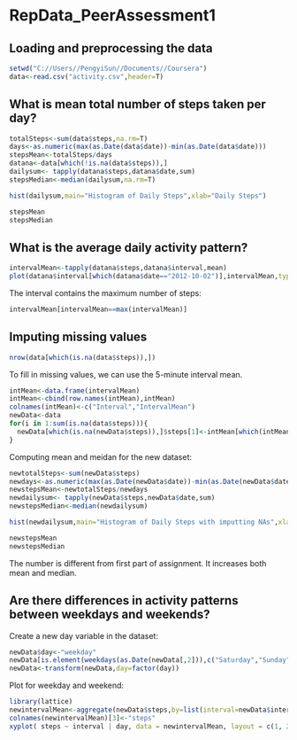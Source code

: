  RepData_PeerAssessment1
========================================================

## Loading and preprocessing the data

```r
setwd("C://Users//PengyiSun//Documents//Coursera")
data<-read.csv("activity.csv",header=T)

```

## What is mean total number of steps taken per day?
```r
totalSteps<-sum(data$steps,na.rm=T)
days<-as.numeric(max(as.Date(data$date))-min(as.Date(data$date)))
stepsMean<-totalSteps/days
datana<-data[which(!is.na(data$steps)),]
dailysum<- tapply(datana$steps,datana$date,sum)
stepsMedian<-median(dailysum,na.rm=T)
```


```r
hist(dailysum,main="Histogram of Daily Steps",xlab="Daily Steps")

```

```r
stepsMean
stepsMedian
```

## What is the average daily activity pattern?
```r
intervalMean<-tapply(datana$steps,datana$interval,mean)
plot(datana$interval[which(datana$date=="2012-10-02")],intervalMean,type="l",main="Daily Activity Pattern", xlab="Intervals")

```
The interval contains the maximum number of steps:
```r
intervalMean[intervalMean==max(intervalMean)]
```

## Imputing missing values
```r
nrow(data[which(is.na(data$steps)),])
```
To fill in missing values, we can use the 5-minute interval mean.
```r
intMean<-data.frame(intervalMean)
intMean<-cbind(row.names(intMean),intMean)
colnames(intMean)<-c("Interval","IntervalMean")
newData<-data
for(i in 1:sum(is.na(data$steps))){
  newData[which(is.na(newData$steps)),]$steps[1]<-intMean[which(intMean$Interval==data[which(is.na(data$steps)),][i,3]),2]
}
```
Computing mean and meidan for the new dataset:
```r
newtotalSteps<-sum(newData$steps)
newdays<-as.numeric(max(as.Date(newData$date))-min(as.Date(newData$date)))
newstepsMean<-newtotalSteps/newdays
newdailysum<- tapply(newData$steps,newData$date,sum)
newstepsMedian<-median(newdailysum)
```


```r
hist(newdailysum,main="Histogram of Daily Steps with imputting NAs",xlab="Daily Steps")

```

```r
newstepsMean
newstepsMedian
```
The number is different from first part of assignment. It increases both mean and median.

## Are there differences in activity patterns between weekdays and weekends?
Create a new day variable in the dataset:
```r
newData$day<-"weekday"
newData[is.element(weekdays(as.Date(newData[,2])),c("Saturday","Sunday")),]$day<-"weekend"
newData<-transform(newData,day=factor(day))
```
Plot for weekday and weekend:
```r
library(lattice)
newintervalMean<-aggregate(newData$steps,by=list(interval=newData$interval,day=newData$day),FUN=mean)
colnames(newintervalMean)[3]<-"steps"
xyplot( steps ~ interval | day, data = newintervalMean, layout = c(1, 2), type="l")
```
